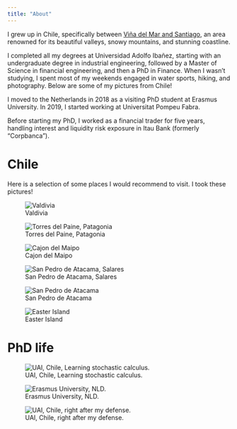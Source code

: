 ```yaml
---
title: "About"
---
```


I grew up in Chile, specifically between [Viña del Mar and Santiago](https://chile.travel/en/where-to-go/macrozone/central-chile-santiago-and-valparaiso/), an area renowned for its beautiful valleys, snowy mountains, and stunning coastline.

I completed all my degrees at Universidad Adolfo Ibañez, starting with an undergraduate degree in industrial engineering, followed by a Master of Science in financial engineering, and then a PhD in Finance. When I wasn't studying, I spent most of my weekends engaged in water sports, hiking, and photography. Below are some of my pictures from Chile!

I moved to the Netherlands in 2018 as a visiting PhD student at Erasmus University. In 2019, I started working at Universitat Pompeu Fabra.

Before starting my PhD, I worked as a financial trader for five years, handling interest and liquidity risk exposure in Itau Bank (formerly "Corpbanca").

# Chile

Here is a selection of some places I would recommend to visit. I took these pictures!

![Valdivia](sur.JPEG)

![Torres del Paine, Patagonia](cuernos.JPG)

![Cajon del Maipo](cajon.JPG)

![San Pedro de Atacama, Salares](san_pedro.JPEG)

![San Pedro de Atacama](san_pedro2.JPEG)

![Easter Island](pascua.JPEG)

# PhD life

![UAI, Chile, Learning stochastic calculus.](uai_ito.JPEG)

![Erasmus University, NLD.](rsm.JPEG)

![UAI, Chile, right after my defense.](uai_phd.JPEG)